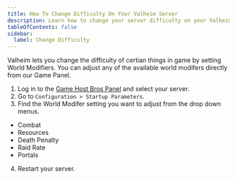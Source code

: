 ```yaml
---
title: How To Change Difficulty On Your Valheim Server
description: Learn how to change your server difficulty on your Valheim server using World Modifiers.
tableOfContents: false
sidebar:
  label: Change Difficulty
---
```


Valheim lets you change the difficulty of certian things in game by setting World Modifiers. You can adjust any of the available world modifers directly from our Game Panel.

1. Log in to the [Game Host Bros Panel](https://panel.gamehostbros.com/) and select your server.
2. Go to `Configuration > Startup Parameters`.
3. Find the World Modifer setting you want to adjust from the drop down menus.
- Combat
- Resources
- Death Penalty
- Raid Rate
- Portals
4. Restart your server.